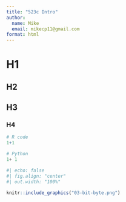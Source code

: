 ```yaml
---
title: "523c Intro"
author:
  name: Mike
  email: mikecp11@gmail.com
format: html
---
```


#  H1
## H2
##  H3
### H4

```r
# R code 
1+1
```

```python
# Python 
1+ 1 
```

```r
#| echo: false
#| fig.align: "center"
#| out.width: "100%"

knitr::include_graphics("03-bit-byte.png")
```






